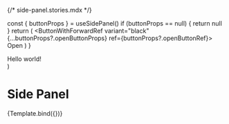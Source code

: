 {/* side-panel.stories.mdx */}


<Meta title="BASE COMPONENTS/Side Panel" component={SidePanel} />

  const { buttonProps } = useSidePanel()
  if (buttonProps == null) {
    return null
  }
  return (
    <ButtonWithForwardRef variant="black" {...buttonProps?.openButtonProps} ref={buttonProps?.openButtonRef}>
      Open
    </ButtonWithForwardRef>
  )
}

  <SidePanelContextProvider>
    <SidePanelControl />
    <SidePanel {...args}>
      <div>Hello world!</div>
    </SidePanel>
  </SidePanelContextProvider>
)

# Side Panel

<Canvas>
  <Story name="Default">{Template.bind({})}</Story>
</Canvas>
